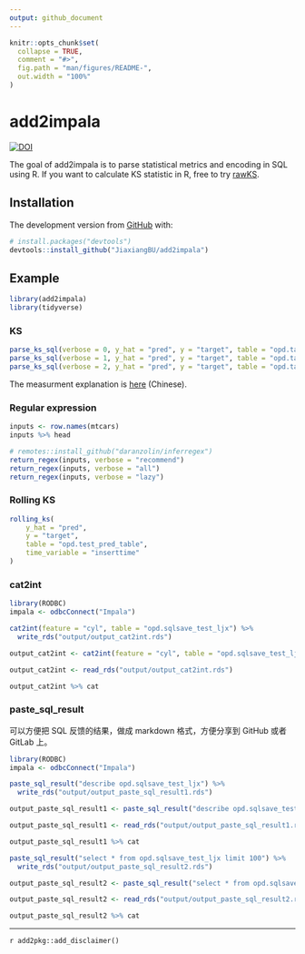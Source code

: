```yaml
---
output: github_document
---
```


<!-- README.md is generated from README.Rmd. Please edit that file -->

```r
knitr::opts_chunk$set(
  collapse = TRUE,
  comment = "#>",
  fig.path = "man/figures/README-",
  out.width = "100%"
)
```
# add2impala

<!-- badges: start -->
[![DOI](https://zenodo.org/badge/195213708.svg)](https://zenodo.org/badge/latestdoi/195213708)
<!-- badges: end -->

The goal of add2impala is to parse statistical metrics and encoding in SQL using R.
If you want to calculate KS statistic in R, free to try [rawKS](https://github.com/JiaxiangBU/rawKS).

## Installation

The development version from [GitHub](https://github.com/) with:

``` r
# install.packages("devtools")
devtools::install_github("JiaxiangBU/add2impala")
```
## Example

```r
library(add2impala)
library(tidyverse)
```

### KS

```r
parse_ks_sql(verbose = 0, y_hat = "pred", y = "target", table = "opd.table")
parse_ks_sql(verbose = 1, y_hat = "pred", y = "target", table = "opd.table")
parse_ks_sql(verbose = 2, y_hat = "pred", y = "target", table = "opd.table")
```

The measurment explanation is 
[here](https://jiaxiangbu.github.io/learn_roc/ks_learning_notes.html#ks)
(Chinese).

### Regular expression

```r
inputs <- row.names(mtcars)
inputs %>% head
```

```r
# remotes::install_github("daranzolin/inferregex")
return_regex(inputs, verbose = "recommend")
return_regex(inputs, verbose = "all")
return_regex(inputs, verbose = "lazy")
```

### Rolling KS

```r
rolling_ks(
    y_hat = "pred",
    y = "target",
    table = "opd.test_pred_table",
    time_variable = "inserttime"
)
```



### cat2int

```r
library(RODBC)
impala <- odbcConnect("Impala")
```

```r
cat2int(feature = "cyl", table = "opd.sqlsave_test_ljx") %>%
  write_rds("output/output_cat2int.rds")
```

```r
output_cat2int <- cat2int(feature = "cyl", table = "opd.sqlsave_test_ljx")
```

```r
output_cat2int <- read_rds("output/output_cat2int.rds")
```

```r
output_cat2int %>% cat
```

### paste_sql_result

可以方便把 SQL 反馈的结果，做成 markdown 格式，方便分享到 GitHub 或者 GitLab 上。

```r
library(RODBC)
impala <- odbcConnect("Impala")
```


```r
paste_sql_result("describe opd.sqlsave_test_ljx") %>%
  write_rds("output/output_paste_sql_result1.rds")
```

```r
output_paste_sql_result1 <- paste_sql_result("describe opd.sqlsave_test_ljx")
```

```r
output_paste_sql_result1 <- read_rds("output/output_paste_sql_result1.rds")
```

```r
output_paste_sql_result1 %>% cat
```

```r
paste_sql_result("select * from opd.sqlsave_test_ljx limit 100") %>%
  write_rds("output/output_paste_sql_result2.rds")
```

```r
output_paste_sql_result2 <- paste_sql_result("select * from opd.sqlsave_test_ljx limit 100")
```

```r
output_paste_sql_result2 <- read_rds("output/output_paste_sql_result2.rds")
```

```r
output_paste_sql_result2 %>% cat
```

***

`r add2pkg::add_disclaimer()`
